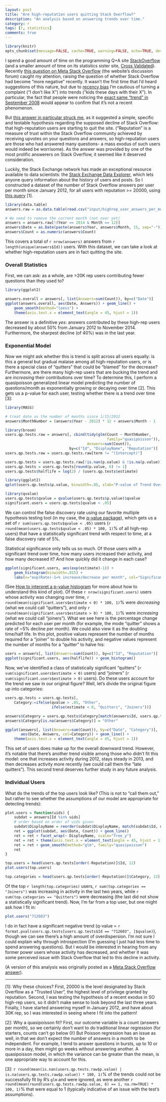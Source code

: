 ```yaml
---
layout: post
title: "Are high-reputation users quitting Stack Overflow?"
description: "An analysis based on answering trends over time."
category: r
tags: [r, statistics]
comments: true
---
```


```r
library(knitr)
opts_chunk$set(message=FALSE, cache=TRUE, warning=FALSE, echo=TRUE, dev="jpeg")
```

I spend a good amount of time on the programming Q+A site [StackOverflow](http://stackoverflow.com/) (and a smaller amount of time on its statistics sister site, [Cross Validated](http://stats.stackexchange.com/)). Recently [this question on Meta Stack Overflow](http://meta.stackoverflow.com/questions/251758) (the website's discussion forum) caught my attention, raising the question of whether Stack Overflow had become "more negative" recently. It wasn't the first time that I'd heard suggestions of this nature, but due to [recency bias](http://www.skepdic.com/recencybias.html) I'm cautious of turning a complaint ("I don't like X") into trends ("kids these days with their X"). In particular, the fact that people were noticing the [exact same "trend" in September 2008](http://meta.stackexchange.com/questions/9953/could-we-please-be-a-bit-nicer-to-new-users) would appear to confirm that it's not a recent phenomenon.

But [this answer in particular struck me](http://meta.stackoverflow.com/a/251842/712603), as it suggested a simple, specific and testable hypothesis regarding the supposed decline of Stack Overflow: that high-reputation users are starting to quit the site. ("Reputation" is a measure of trust within the Stack Overflow community achieved by receiving upvotes on your questions and answers, so high-reputation users are those who had answered many questions- a mass exodus of such users would indeed be worrisome). As the answer was provided by one of the most prolific answerers on Stack Overflow, it seemed like it deserved consideration.

Luckily, the Stack Exchange network has made an exceptional resource available to data scientists: the [Stack Exchange Data Explorer](https://data.stackexchange.com/), which lets anyone query information about the history of users and posts. So I constructed a dataset of the number of Stack Overflow answers per user per month since January 2012, for all users with reputation >= 20000, using [this query](http://data.stackexchange.com/stackoverflow/query/186926) [1].

```r
library(data.table)
answers.raw = as.data.table(read.csv("input/highrep_user_answers_per_month.csv"))

# We need to remove the current month (not over yet)
answers = answers.raw[!(Year == 2014 & Month == 12)]
answers$Date = as.Date(paste(answers$Year, answers$Month, 15, sep="-"))
answers$Count = as.numeric(answers$Count)
```

This covers a total of `r nrow(answers)` answers from `r length(unique(answers$Id))` users. With this dataset, we can take a look at whether high-reputation users are in fact quitting the site.

### Overall Statistics

First, we can ask: as a whole, are >20K rep users contributing fewer questions than they used to?

```r
library(ggplot2)

answers.overall = answers[, list(Answers=sum(Count)), by=c("Date")]
ggplot(answers.overall, aes(Date, Answers)) + geom_line() +
    geom_smooth(method="loess") +
    theme(axis.text.x = element_text(angle = 45, hjust = 1))
```

The answer is a definitive *yes*: answers contributed by these high-rep users decreased by about 50% from January 2012 to November 2014. Furthermore, the sharpest decline (of 40%) was in the last year.

### Exponential Model

Now we might ask whether this is trend is split across all users equally: is this a general but gradual malaise among all high-reputation users, or is there a special class of "quitters" that could be "blamed" for the decrease? Furthermore, are there many high-rep users that are bucking the trend and are *increasing* their contributions over time? To determine this, I perform a quasipoisson generalized linear model predicting the number of questions/month as exponentially growing or decaying over time [2]. This gets us a p-value for each user, testing whether there is a trend over time [3]:

```r
library(MASS)

# treat date as the number of months since 1/15/2012
answers$MonthNumber = (answers$Year - 2012) * 12 + answers$Month - 1

library(broom)
users.qp.tests.raw = answers[, cbind(tidy(glm(Count ~ MonthNumber,
                                              family="quasipoisson")),
                                     Answers=sum(Count)),
                             by=c("Id", "DisplayName", "Reputation")]
users.qp.tests.raw = users.qp.tests.raw[term != "(Intercept)"]

users.qp.tests = users.qp.tests.raw[!is.nan(p.value) & !is.na(p.value)]
users.qp.tests = users.qp.tests[round(p.value, 6) != 1]
users.qp.tests$halflife = log(2) / (users.qp.tests$estimate)
```

```r
library(ggplot2)
qplot(users.qp.tests$p.value, binwidth=.05, xlab="P-value of Trend Over Time")
```

```r
library(qvalue)
users.qp.tests$qvalue = qvalue(users.qp.tests$p.value)$qvalue
significant.users = users.qp.tests[qvalue < .05]
```

We can control the false discovery rate using our favorite multiple hypothesis testing tool (in my case, the [q-value package](http://www.bioconductor.org/packages/release/bioc/html/qvalue.html)), which gets us a set of `r sum(users.qp.tests$qvalue < .05)` users (`r round(mean(users.qp.tests$qvalue < .05) * 100, 1)`% of all high-rep users) that have a statistically significant trend with respect to time, at a false discovery rate of 5%.

Statistical significance only tells us so much. Of those users with a significant trend over time, how many users increased their activity, and how many decreased it? And how quickly did it change in each case?

```r
ggplot(significant.users, aes(exp(estimate)-1)) +
    geom_histogram(binwidth=.015) +
    labs(x="exp(Rate)-1=% increase/decrease per month", col="Significant at 5% FDR")
```

(See [How to interpret a p-value histogram](/statistics/interpreting-pvalue-histogram) for more about how to understand this kind of plot). Of these `r nrow(significant.users)` users whose activity was changing over time, `r round(mean(significant.users$estimate < 0) * 100, 1)`% were *decreasing* (what we could call "quitters"), and only `r round(mean(significant.users$estimate > 0) * 100, 1)`% were *increasing* (what we could call "joiners"). What we see here is the percentage change predicted for each user per month (for example, the mode "quitter" shows a rate of ~5% decline per month). We could also view it as the doubling time/half life. In this plot, positive values represent the number of months required for a "joiner" to double his activity, and negative values represent the number of months for a "quitter" to halve his:

```r
users = answers[, list(Answers=sum(Count)), by=c("Id", "Reputation")]
ggplot(significant.users, aes(halflife)) + geom_histogram()
```

Now, we've identified a class of statistically significant "quitters" (`r sum(significant.users$estimate < 0)` users) and "joiners" (`r sum(significant.users$estimate > 0)` users). Do these users account for the trend we saw in our original figure? Well, let's divide the original figure up into categories:

```r
users.qp.tests = users.qp.tests[,
    Category:=ifelse(qvalue > .05, "Other",
                     ifelse(estimate < 0, "Quitters", "Joiners"))]

answers$Category = users.qp.tests$Category[match(answers$Id, users.qp.tests$Id)]
answers$Category[is.na(answers$Category)] = "Other"

ggplot(answers[, list(Answers=sum(Count)), by=c("Date", "Category")],
       aes(Date, Answers, col=Category)) + geom_line() +
    theme(axis.text.x = element_text(angle = 45, hjust = 1))
```

This set of users does make up for the overall downward trend. However, it's notable that there's another trend visible among those who didn't fit this model: one that increases activity during 2012, stays steady in 2013, and then decreases activity more recently (we could call them the "late quitters"). This second trend deserves further study in any future analysis.

### Individual Users

What do the trends of the top users look like? (This is not to "call them out," but rather to see whether the assumptions of our model are appropriate for detecting trends):
    
```r
plot.users = function(uids) {
    subdat = answers[Id %in% uids]
    # order based on order of uids given
    subdat$DisplayName = reorder(subdat$DisplayName, match(subdat$Id, uids))
    ret = ggplot(subdat, aes(Date, Count)) + geom_line()
    ret = ret + facet_wrap(~ DisplayName, scale="free_y")
    ret = ret + theme(axis.text.x = element_text(angle = 45, hjust = 1))
    ret = ret + geom_smooth(method="glm", family="quasipoisson")
    ret
}
```

```r
top.users = head(users.qp.tests[order(-Reputation)]$Id, 12)
plot.users(top.users)
```

```r
top.categories = head(users.qp.tests[order(-Reputation)]$Category, 12)
```

Of the top `r length(top.categories)` users, `r sum(top.categories == "Joiners")` was increasing in activity in the last two years, while `r sum(top.categories == "Quitters")` were decreasing (the last did not show a statistically significant trend). Now, I'm far from a top user, but one might ask how I fit in:

```r
plot.users("712603")
```

I do in fact have a significant negative trend (q-value = `r format.pval(users.qp.tests[users.qp.tests$Id == "712603", ]$qvalue)`), though we can see there's a high amount of overdispersion. I'm not sure I could explain why through introspection (I'm guessing I just had less time to spend answering questions). But I would be interested in hearing from any former power users whose activity has decreased, and whether it was some perceived issue with Stack Overflow that led to this decline in activity.

(A version of this analysis was originally posted as a [Meta Stack Overflow answer](http://meta.stackoverflow.com/a/252757/712603)).

- - -

[1]: Why these choices? First, 20000 is the level designated by Stack Overflow as a "Trusted User", the highest level of privilege granted by reputation. Second, I was testing the hypothesis of a recent exodus in SO high-rep users, so it didn't make sense to look beyond the last three years. Finally, I have started answering myself in January 2012, and have about 30K rep, so I was interested in seeing where I fit into the pattern!

[2]: Why a quasipoisson fit? First, our outcome variable is a count (answers per month), so we certainly don't want to do traditional linear regression (for starters, counts can't go below 0!) But Poisson regression has an issue as well, in that we don't expect the number of answers in a month to be independent. For example, I tend to answer questions in bursts, up to 10 or more in a day, then might go weeks without answering another. A quasipoisson model, in which the variance can be greater than the mean, is one appropriate way to account for this.

[3]: `r round(mean(is.nan(users.qp.tests.raw$p.value) | is.na(users.qp.tests.raw$p.value)) * 100, 1)`% of the trends could not be successfully fit by R's `glm` and were ignored, as were another `r round(mean(round(users.qp.tests.raw$p.value, 6) == 1, na.rm=TRUE) * 100, 1)`% that were equal to 1 (typically indicative of an issue with the test's assumptions).
